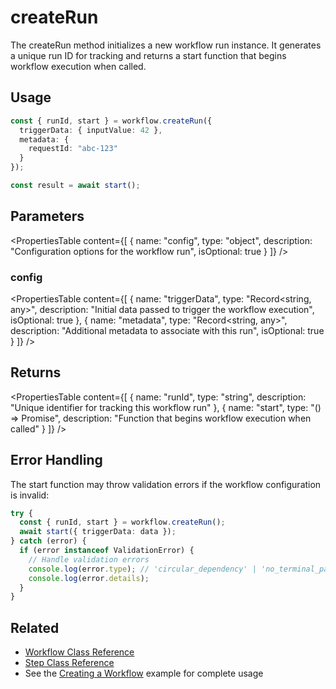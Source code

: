 # createRun

The createRun method initializes a new workflow run instance. It generates a unique run ID for tracking and returns a start function that begins workflow execution when called.

## Usage

```typescript
const { runId, start } = workflow.createRun({ 
  triggerData: { inputValue: 42 },
  metadata: {
    requestId: "abc-123" 
  }
});

const result = await start();
```

## Parameters

<PropertiesTable
  content={[
    {
      name: "config",
      type: "object",
      description: "Configuration options for the workflow run",
      isOptional: true
    }
  ]}
/>

### config

<PropertiesTable
  content={[
    {
      name: "triggerData",
      type: "Record<string, any>",
      description: "Initial data passed to trigger the workflow execution",
      isOptional: true
    },
    {
      name: "metadata", 
      type: "Record<string, any>",
      description: "Additional metadata to associate with this run",
      isOptional: true
    }
  ]}
/>

## Returns

<PropertiesTable
  content={[
    {
      name: "runId",
      type: "string",
      description: "Unique identifier for tracking this workflow run"
    },
    {
      name: "start",
      type: "() => Promise<WorkflowResult>",
      description: "Function that begins workflow execution when called"
    }
  ]}
/>

## Error Handling

The start function may throw validation errors if the workflow configuration is invalid:

```typescript
try {
  const { runId, start } = workflow.createRun();
  await start({ triggerData: data });
} catch (error) {
  if (error instanceof ValidationError) {
    // Handle validation errors
    console.log(error.type); // 'circular_dependency' | 'no_terminal_path' | 'unreachable_step'
    console.log(error.details); 
  }
}
```

## Related

- [Workflow Class Reference](./workflow.mdx)
- [Step Class Reference](./step.mdx)
- See the [Creating a Workflow](../../examples/workflows/creating-a-workflow.mdx) example for complete usage
```